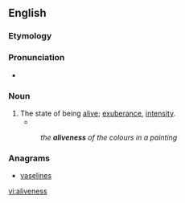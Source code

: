 ==English==

===Etymology===
{{suffix|alive|ness}}

===Pronunciation===
* {{a|US}} {{IPA|/əˈlaɪvnəs/}}

===Noun===
{{en-noun|-}}

# The state of being [[alive]]; [[exuberance]], [[intensity]].
#* {{quote-book|year=1917|author=Winston Churchill|title=The Dwelling-Place of Light|passage=... she's such a perplexing mixture of old New England and modernity, of a fatalism, and an '''aliveness''' that fairly vibrates.}}
#: ''the '''aliveness''' of the colours in a painting''

===Anagrams===
* [[vaselines#English|vaselines]]

[[vi:aliveness]]